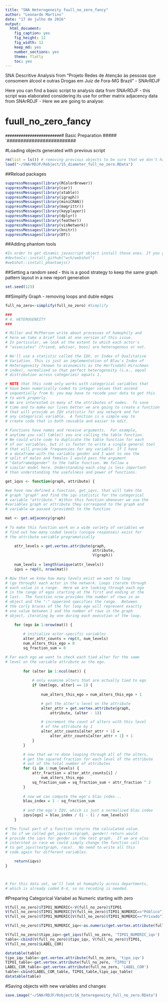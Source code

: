 ```yaml
---
title: "SNA Heterogeneity fuull_no_zero_fancy"
author: "Leonardo Martins"
date: "17 de julho de 2016"
output: 
  html_document: 
    fig_caption: yes
    fig_height: 12
    fig_width: 12
    keep_md: yes
    number_sections: yes
    theme: flatly
    toc: yes
---
```

SNA Descritive Analysis from "Projeto Redes de Atenção às pessoas que consomem álcool e outras Drogas em Juiz de Fora-MG   Brazil"  - SNArRDJF

Here you can find a basic script to analysis data from SNArRDJF - this script was elaborated considering its use for orther matrix adjacency data from SNArRDJF - Here we are going to analyse:

# fuull_no_zero_fancy

`#########################
`# Basic Preparation #####
`#########################

#Loading objects generated with previous script 
```r
rm(list = ls()) # removing previous objects to be sure that we don't have objects conflicts name
load("~/SNArRDJF/Robject/15_diameter_full_no_zero.RData")
```
##Reload packages
```r
suppressMessages(library(RColorBrewer))
suppressMessages(library(car))
suppressMessages(library(xtable))
suppressMessages(library(igraph))
suppressMessages(library(miniCRAN))
suppressMessages(library(magrittr))
suppressMessages(library(keyplayer))
suppressMessages(library(dplyr))
suppressMessages(library(feather))
suppressMessages(library(visNetwork))
suppressMessages(library(knitr))
suppressMessages(library(DT))
```
##Adding phantom tools
```r
#In order to get dinamic javascript object install those ones. If you get problems installing go to Stackoverflow.com and type your error to discover what to do. In some cases the libraries need to be intalled in outside R libs.
#devtools::install_github("wch/webshot")
#webshot::install_phantomjs()
```
##Setting a random seed - this is a good strategy to keep the same graph pattern layout in a new report generation
```r
set.seed(123)
```

##Simplify Graph - removing loops and duble edges 
```r
full_no_zero<-simplify(full_no_zero) #Simplify
```

```r

### 
# 4. HETEROGENEITY 
###

# Miller and McPherson write about processes of homophily and
# here we take a brief look at one version of this issue. 
# In particular, we look at the extent to which each actor's
# "associates" (friend, advisor, boos) are heterogenous or not.

# We'll use a statistic called the IQV, or Index of Qualitative
# Variation. This is just an implementation of Blau's Index of
# Heterogeneity (known to economists as the Herfindahl-Hirschman
# index), normalized so that perfect heterogeneity (i.e., equal 
# distribution across categories) equals 1.

# NOTE that this code only works with categorical variables that 
# have been numerically coded to integer values that ascend
# sequentially from 0; you may have to recode your data to get this
# to work properly.
# We are interested in many of the attributes of nodes.  To save 
# time and to make our lives better we are going to create a function
# that will provide an IQV statistic for any network and for
# any categorical variable.  A function is a simple way to
# create code that is both reusable and easier to edit.

# Functions have names and receive arguments.  For example,
# anytime you call table() you are calling the table function.
# We could write code to duplicate the table function for each
# of our variables, but it is faster to write a single general tool
# that will provide frequencies for any variable. If I have
# a dataframe with the variable gender and I want to see the
# split of males and females I would pass the argument
# "dataframe$gender" to the table function. We follow a
# similar model here. Understanding each step is less important
# than understanding the usefulness and power of functions.

get_iqvs <- function(graph, attribute) {

#we have now defined a function, get_iqvs, that will take the
# graph "graph" and find the iqv statistic for the categorical
# variable "attribute." Within this function whenever we use the 
#variables graph or attribute they correspond to the graph and
# variable we passed (provided) to the function

mat <- get.adjacency(graph)
				
# To make this function work on a wide variety of variables we
# find out how many coded levels (unique responses) exist for
# the attribute variable programatically

	attr_levels = get.vertex.attribute(graph,
	                                   attribute,
	                                   V(graph))
	
	num_levels = length(unique(attr_levels))
	iqvs = rep(0, nrow(mat))

# Now that we know how many levels exist we want to loop
# (go through) each actor in the network. Loops iterate through
# each value in a range.  Here we are looking through each ego
# in the range of egos starting at the first and ending at the
# last.  The function nrow provides the number of rows in an
# object and the ":" opperand specifies the range.  Between
# the curly braces of the for loop ego will represent exactly
# one value between 1 and the number of rows in the graph
# object, iterating by one during each execution of the loop.

	for (ego in 1:nrow(mat)) {
		
		# initialize actor-specific variables
		alter_attr_counts = rep(0, num_levels)
		num_alters_this_ego = 0
		sq_fraction_sum = 0

# For each ego we want to check each tied alter for the same
# level on the variable attribute as the ego.
	
		for (alter in 1:ncol(mat)) {
			
			# only examine alters that are actually tied to ego
			if (mat[ego, alter] == 1) {
				
				num_alters_this_ego = num_alters_this_ego + 1

				# get the alter's level on the attribute 
				alter_attr = get.vertex.attribute(graph, 
				    attribute, (alter - 1))

				# increment the count of alters with this level
				# of the attribute by 1
				alter_attr_counts[alter_attr + 1] =
				    alter_attr_counts[alter_attr + 1] + 1
			}
		}

		# now that we're done looping through all of the alters,
		# get the squared fraction for each level of the attribute
		# out of the total number of attributes
		for (i in 1:num_levels) {
			attr_fraction = alter_attr_counts[i] /
			    num_alters_this_ego
			sq_fraction_sum = sq_fraction_sum + attr_fraction ^ 2
		}
		
		# now we can compute the ego's blau index...
		blau_index = 1 - sq_fraction_sum
		
		# and the ego's IQV, which is just a normalized blau index
		iqvs[ego] = blau_index / (1 - (1 / num_levels))
	}

# The final part of a function returns the calculated value.
#  So if we called get_iqvs(testgraph, gender) return would
# provide the iqvs for gender in the test graph.  If we are also
# intersted in race we could simply change the function call
# to get_iqvs(testgraph, race).  No need to write all this
# code again for different variables.

	return(iqvs)
}



# For this data set, we'll look at homophily across departments, 
# which is already coded 0-4, so no recoding is needed. 
```

#Preparing Categorical Variabel as Numeric starting with zero 
```r
V(full_no_zero)$TIPO1_NUMERIC<-V(full_no_zero)$TIPO1
V(full_no_zero)$TIPO1_NUMERIC[V(full_no_zero)$TIPO1_NUMERIC=="Público"]<-0
V(full_no_zero)$TIPO1_NUMERIC[V(full_no_zero)$TIPO1_NUMERIC=="Privado"]<-1

V(full_no_zero)$TIPO1_NUMERIC_iqv<-as.numeric(get.vertex.attribute(full_no_zero,"TIPO1_NUMERIC"))
```

```r
V(full_no_zero)$tipo_iqv<-get_iqvs(full_no_zero, 'TIPO1_NUMERIC_iqv')
table<-cbind(V(full_no_zero)$tipo_iqv, V(full_no_zero)$TIPO1,
V(full_no_zero)$LABEL_COR)

datatable(table)
tipo_iqv_table<-get.vertex.attribute(full_no_zero, 'tipo_iqv') 
TIPO1_table<-get.vertex.attribute(full_no_zero, 'TIPO1')
LABEL_COR_table<-get.vertex.attribute(full_no_zero, 'LABEL_COR')
table<-cbind(LABEL_COR_table, TIPO1_table,tipo_iqv_table)
datatable(table)
```

#Saving objects with new variables and changes
```r
save.image("~/SNArRDJF/Robject/16_heteregeneity_full_no_zero.RData") 
```

